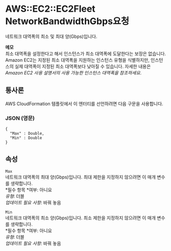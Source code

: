 # AWS::EC2::EC2Fleet NetworkBandwidthGbps요청

네트워크 대역폭의 최소 및 최대 양(Gbps)입니다.

**메모**  
최소 대역폭을 설정한다고 해서 인스턴스가 최소 대역폭에 도달한다는 보장은 없습니다. Amazon EC2는 지정된 최소 대역폭을 지원하는 인스턴스 유형을 식별하지만, 인스턴스의 실제 대역폭이 지정된 최소 대역폭보다 낮아질 수 있습니다. 자세한 내용은 _Amazon EC2 사용 설명서의 사용 가능한 인스턴스 대역폭을 참조하세요_.

## 통사론

AWS CloudFormation 템플릿에서 이 엔터티를 선언하려면 다음 구문을 사용합니다.

### JSON (영문)

```
{
  "Max" : Double,
  "Min" : Double
}
```

## 속성

`Max`  
네트워크 대역폭의 최대 양(Gbps)입니다. 최대 제한을 지정하지 않으려면 이 매개 변수를 생략합니다.  
*필수 항목 *여부: 아니요  
_유형_: 더블  
_업데이트 필요 사항_: 바꿔 놓음

`Min`  
네트워크 대역폭의 최소 양(Gbps)입니다. 최소 제한을 지정하지 않으려면 이 매개 변수를 생략합니다.  
*필수 항목 *여부: 아니요  
_유형_: 더블  
_업데이트 필요 사항_: 바꿔 놓음
